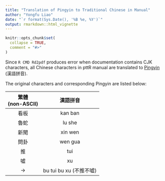 ```yaml
---
title: "Translation of Pingyin to Traditional Chinese in Manual"
author: "Yongfu Liao"
date: "`r format(Sys.Date(), '%B %e, %Y')`"
output: rmarkdown::html_vignette
---
```


```r
knitr::opts_chunk$set(
  collapse = TRUE,
  comment = "#>"
)
```

Since `R CMD Rd2pdf` produces error when documentation contains CJK characters, all Chinese characters in pttR manual are translated to [Pingyin](https://en.wikipedia.org/wiki/Pinyin) (漢語拼音). 

The original characters and corresponding Pingyin are listed below:

| 繁體<br>(non-ASCII) | 漢語拼音 |
|:----:|:-----------------------:|
| 看板 |         kan ban         |
| 魯蛇 |          lu she         |
| 新聞 |         xin wen         |
| 問卦 |         wen gua         |
|  推  |           tui           |
|  噓  |            xu           |
|  →  | bu tui bu xu (不推不噓) |

